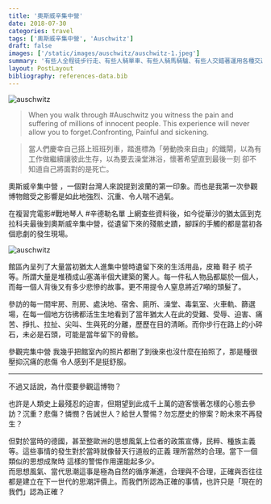 ```yaml
---
title: '奧斯威辛集中營'
date: 2018-07-30
categories: travel
tags: ['奧斯威辛集中營', 'Auschwitz']
draft: false
images: ['/static/images/auschwitz/auschwitz-1.jpeg']
summary: '有些人全程徒步行走、有些人騎單車、有些人騎馬騎驢、有些人交錯著運用各種交通工具。有人花一個月、有人花兩個月、有人每年只走一段逐年完成它、有人只走最後100公里、而有人走了好幾次，每個人都有完成它不同的方式。'
layout: PostLayout
bibliography: references-data.bib
---
```

![auschwitz](/static/images/auschwitz/auschwitz-1.jpeg)

> When you walk through #Auschwitz you witness the pain and suffering of millions of innocent people.
> This experience will never allow you to forget.Confronting, Painful and sickening.

 

> 當人們慶幸自己搭上班班列車，踏進標為「勞動換來自由」的鐵閘，以為有工作做繼續讓彼此生存，以為要去澡堂淋浴，懷著希望直到最後一刻
> 卻不知道自己將面對的是死亡。

 

奧斯威辛集中營 ，一個對台灣人來說提到波蘭的第一印象。而也是我第一次參觀博物館受之影響是如此地強烈、沉重、令人喘不過氣。

 

在複習完電影#戰地琴人 #辛德勒名單 上網查些資料後，如今從華沙的猶太區到克拉科夫最後到奧斯威辛集中營，從遺留下來的殘骸史蹟，腳踩的手觸的都是當初各個悲劇的發生現場。

![auschwitz](/static/images/auschwitz/auschwitz-2.jpeg)

 
館區內呈列了大量當初猶太人進集中營時遺留下來的生活用品，皮箱 鞋子 梳子等。所謂大量是堆積成山塞滿半個大建築的驚人。每一件私人物品都屬於一個人，而每一個人背後又有多少悲慘的故事。更不用提令人窒息將近7噸的頭髮了。

 


參訪的每一間牢房、刑房、處決地、宿舍、廁所、澡堂、毒氣室、火車軌、篩選場，在每一個地方彷彿都活生生地看到了當年猶太人在此的受難、受辱、迫害、痛苦、掙扎、拉扯、尖叫、生與死的分離，歷歷在目的清晰。而你步行在路上的小碎石，未必是石頭，可能是當年留下的骨骸。

 

參觀完集中營 我幾乎把館室內的照片都刪了到後來也沒什麼在拍照了，那是種很壓抑沉痛的悲傷 令人感到不是挺舒服。

 

---

 

不過又話說，為什麼要參觀這博物？

也許是人類史上最殘忍的迫害，但期望到此成千上萬的遊客懷著怎樣的心態去參訪？沉重？悲傷？憐憫？告誡世人？給世人警惕？勿忘歷史的慘案？盼未來不再發生？

但對於當時的德國，甚至整歐洲的思想風氣上位者的政策宣傳，民粹、種族主義等。這些事情的發生對於當時就像替天行道般的正義 理所當然的合理。當下一個類似的思想成聚時 這樣的警惕作用還能起多少。  
而思想風氣、當代思潮這事是極為自然的循序漸進，合理與不合理，正確與否往往都是建立在下一世代的思潮評價上。而我們所認為正確的事情，也許只是「現在的我們」認為正確？

 